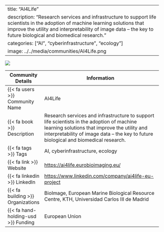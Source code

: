 
---
title: "AI4Life"
description: "Research services and infrastructure to support life scientists in the adoption of machine learning solutions that improve the utility and interpretability of image data – the key to future biological and biomedical research."
categories: ["AI", "cyberinfrastructure", "ecology"]
image: ../../media/communities/AI4Life.png
---

![](../../media/communities/AI4Life.png){.custom_image}

| Community Details             | Information                                                                                                     |
|-------------------------------|-----------------------------------------------------------------------------------------------------------------|
| {{< fa users >}} Community Name       | AI4Life                                                                                       |
| {{< fa book >}} Description           | Research services and infrastructure to support life scientists in the adoption of machine learning solutions that improve the utility and interpretability of image data – the key to future biological and biomedical research.                                                                                          |
| {{< fa tags >}} Tags                  | AI, cyberinfrastructure, ecology                                                                                                 |
| {{< fa link >}} Website               | [https://ai4life.eurobioimaging.eu/](https://https://ai4life.eurobioimaging.eu/)                                                                    |
| {{< fa linkedin >}} LinkedIn          | [https://www.linkedin.com/company/ai4life-eu-project](https://https://www.linkedin.com/company/ai4life-eu-project)                                                                  |                                                                             |
| {{< fa building >}} Organizations     | BioImage, European Marine Biological Resource Centre, KTH, Universidad Carlos III de Madrid                                                                                        |
| {{< fa hand-holding-usd >}} Funding   | European Union                                                                                |

